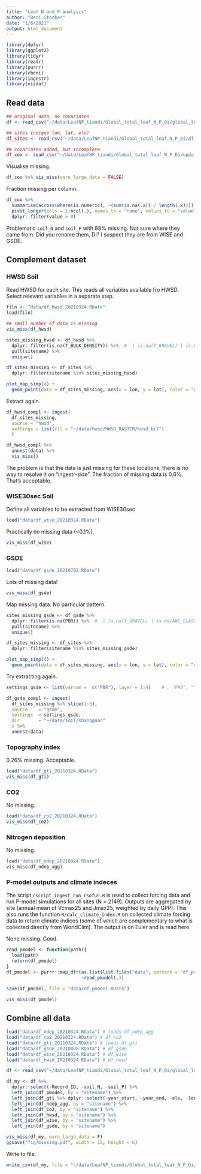```yaml
---
title: "Leaf N and P analysis"
author: "Beni Stocker"
date: "1/6/2021"
output: html_document
---
```


```r
library(dplyr)
library(ggplot2)
library(tidyr)
library(readr)
library(purrr)
library(rbeni)
library(ingestr)
library(visdat)
```

## Read data

```r
## original data, no covariates
df <- read_csv("~/data/LeafNP_tiandi/Global_total_leaf_N_P_Di/global_leaf_NP_total_Di_20210702_PROC_ELV.csv")

## sites (unique lon, lat, elv)
df_sites <- read_csv("~/data/LeafNP_tiandi/Global_total_leaf_N_P_Di/df_sites_leafnp_20210702.csv")

## covariates added, but incomplete
df_cov <- read_csv("~/data/LeafNP_tiandi/Global_total_leaf_N_P_Di/update_data_2021July/updated_dataset_20210429.csv")
``` 

Visualise missing.
```r
df_cov %>% vis_miss(warn_large_data = FALSE)
```

Fraction missing per column.
```r
df_cov %>% 
  summarise(across(where(is.numeric), ~(sum(is.na(.x)) / length(.x)))) %>% 
  pivot_longer(cols = 1:ncol(.), names_to = "name", values_to = "value") %>% 
  dplyr::filter(value > 0)
```

Problematic `soil_N` and `soil_P` with 88% missing. Not sure where they came from. Did you rename them, Di? 
I suspect they are from WISE and GSDE.

<!-- ```{r} -->
<!-- load("data/df_wise_20210324.RData") -->
<!-- load("data/df_gsde_20210408.RData") -->
<!-- ``` -->


## Complement dataset

### HWSD Soil

Read HWSD for each site. This reads all variables available fro HWSD. Select relevant variables in a separate step.

```r
filn <- "data/df_hwsd_20210324.RData"
load(filn)
```

```r
## small number of data is missing
vis_miss(df_hwsd)
```

```r
sites_missing_hwsd <- df_hwsd %>% 
  dplyr::filter(is.na(T_BULK_DENSITY)) %>%  #  | is.na(T_GRAVEL) | is.na(AWC_CLASS)
  pull(sitename) %>% 
  unique()

df_sites_missing <- df_sites %>% 
  dplyr::filter(sitename %in% sites_missing_hwsd)

plot_map_simpl() +
  geom_point(data = df_sites_missing, aes(x = lon, y = lat), color = "red", size = 0.3)
```

Extract again.
```r
df_hwsd_compl <- ingest(
  df_sites_missing,
  source = "hwsd",
  settings = list(fil = "~/data/hwsd/HWSD_RASTER/hwsd.bil")
  )

df_hwsd_compl %>% 
  unnest(data) %>% 
  vis_miss()
```

The problem is that the data is just missing for these locations, there is no way to resolve it on "ingestr-side". The fraction of missing data is 0.6%. That's acceptable.

### WISE30sec Soil

Define all variables to be extracted from WISE30sec

```r
load("data/df_wise_20210324.RData")
```

Practically no missing data (<0.1%).
```r
vis_miss(df_wise)
```

### GSDE

```r
load("data/df_gsde_20210702.RData")
```

Lots of missing data!
```r
vis_miss(df_gsde)
```

Map missing data. No particular pattern.
```r
sites_missing_gsde <- df_gsde %>% 
  dplyr::filter(is.na(PBR)) %>%  #  | is.na(T_GRAVEL) | is.na(AWC_CLASS)
  pull(sitename) %>% 
  unique()

df_sites_missing <- df_sites %>% 
  dplyr::filter(sitename %in% sites_missing_gsde)

plot_map_simpl() +
  geom_point(data = df_sites_missing, aes(x = lon, y = lat), color = "red", size = 0.3)
```

Try extracting again.
```r
settings_gsde <- list(varnam =  c("PBR"), layer = 1:4)    # , "PHO", "TP", "TK", "TS"

df_gsde_compl <- ingest(
  df_sites_missing %>% slice(1:3),
  source    = "gsde",
  settings  = settings_gsde,
  dir       = "~/data/soil/shangguan"
  ) %>% 
  unnest(data)
```


### Topography index

0.26% missing. Acceptable.

```r
load("data/df_gti_20210324.RData")
vis_miss(df_gti)
```

### CO2

No missing.

```r
load("data/df_co2_20210324.RData")
vis_miss(df_co2)
```

### Nitrogen deposition

No missing. 

```r
load("data/df_ndep_20210324.RData")
vis_miss(df_ndep_agg)
```

### P-model outputs and climate indeces

The script `rscript_ingest_run_rsofun.R` is used to collect forcing data and run P-model simulations for all sites (N = 2149). Outputs are aggregated by site (annual mean of Vcmax25 and Jmax25, weighted by daily GPP). This also runs the function `R/calc_climate_index.R` on collected climate forcing data to return climate indices (some of which are complementary to what is collected directly from WorldClim). The output is on Euler and is read here.

None missing. Good.

```r
read_pmodel <- function(path){
  load(path)
  return(df_pmodel)
}
df_pmodel <- purrr::map_dfr(as.list(list.files("data", pattern = "df_pmodel_ichunk_.*.RData", full.names = TRUE)),
                            ~read_pmodel(.))

save(df_pmodel, file = "data/df_pmodel.RData")

vis_miss(df_pmodel)
```

## Combine all data

```r
load("data/df_ndep_20210324.RData") # loads df_ndep_agg
load("data/df_co2_20210324.RData") # df_co2
load("data/df_gti_20210324.RData") # loads df_gti
load("data/df_gsde_20210408.RData") # df_gsde
load("data/df_wise_20210324.RData") # df_wise
load("data/df_hwsd_20210324.RData") # df_hwsd

df <- read_csv("~/data/LeafNP_tiandi/Global_total_leaf_N_P_Di/global_leaf_NP_total_Di_20210702_PROC_ELV.csv")

df_my <- df %>% 
  dplyr::select(-Record_ID, -soil_N, -soil_P) %>% 
  left_join(df_pmodel, by = "sitename") %>% 
  left_join(df_gti %>% dplyr::select(-year_start, -year_end, -elv, -lon, -lat), by = "sitename") %>% 
  left_join(df_ndep_agg, by = "sitename") %>% 
  left_join(df_co2, by = "sitename") %>% 
  left_join(df_hwsd, by = "sitename") %>% 
  left_join(df_wise, by = "sitename") %>% 
  left_join(df_gsde, by = "sitename")

vis_miss(df_my, warn_large_data = F)
ggsave("fig/missing.pdf", width = 12, height = 6)
```

Write to file.
```r
write_csv(df_my, file = "~/data/LeafNP_tiandi/Global_total_leaf_N_P_Di/leafnp_data_covariates_20210702.csv")
```




<!-- ```{r} -->
<!-- ## data prepared by for GSDE data -->
<!-- df_di <- read_csv("~/data/LeafNP_tiandi/Global_total_leaf_N_P_Di/soil_property_extraction_20210323/global_leaf_NP_with_soil_property_from_HWSD_WISE_GSDE_23032021.csv") -->

<!-- ## add my extractions to di's soil stuff -->
<!-- df_di <- df_di %>%  -->
<!--   left_join(df_gti %>% dplyr::select(-year_start, -year_end, -elv, -lon, -lat), by = "sitename") %>%  -->
<!--   left_join(df_ndep_agg, by = "sitename") %>%  -->
<!--   left_join(df_co2, by = "sitename") %>%  -->
<!--   left_join(df_pmodel, by = "sitename") -->

<!-- write_csv(df_di, "~/data/LeafNP_tiandi/Global_total_leaf_N_P_Di/soil_property_extraction_20210323/global_leaf_NP_with_soil_property_from_HWSD_WISE_GSDE_Pmodel_Ndep_GTI_CO2_25032021.csv")   -->

<!-- dim(df_my) -->
<!-- dim(df_di) -->
<!-- dim(df) -->

<!-- names(df_my) -->

<!-- ## are my extractions and the one of di the same? -->
<!-- ## yes -->
<!-- df_my %>%  -->
<!--   dplyr::select(sitename, T_CACO3_beni = T_CACO3) %>%  -->
<!--   left_join(dplyr::select(df_di, sitename, T_CACO3_di = T_CACO3), by = "sitename") %>%  -->
<!--   rbeni::analyse_modobs2("T_CACO3_beni", "T_CACO3_di", type = "hex") -->

<!-- ## yes -->
<!-- df_my %>%  -->
<!--   dplyr::select(sitename, T_PH_H2O_beni = T_PH_H2O) %>%  -->
<!--   left_join(dplyr::select(df_di, sitename, T_PH_H2O_di = T_PH_H2O), by = "sitename") %>%  -->
<!--   rbeni::analyse_modobs2("T_PH_H2O_beni", "T_PH_H2O_di", type = "hex") -->

<!-- df_my %>%  -->
<!--   dplyr::select(sitename, CNrt_beni = CNrt) %>%  -->
<!--   left_join(dplyr::select(df_di, sitename, CNrt_di = CNrt), by = "sitename") %>%  -->
<!--   rbeni::analyse_modobs2("CNrt_beni", "CNrt_di", type = "hex") -->
<!-- ``` -->

<!-- ### Extracting from global NetCDF files -->

<!-- This is a code example and is to be used for extracting AI, alpha, and CWDX40 (see [here](https://www.notion.so/computationales/4e2e0ca6b5d3497894c64bed71a4937d?v=0ee5d81cd0fe42ac8ac1ed0a938b3380)). -->

<!-- Use the following files: -->

<!-- -   `~/data/mct_data/cwdx40.nc` for CWDX40. -->
<!-- -   `~/data/sofun_outputs/global_FULL_MODIS-C006_MOD15A2_v3.4/global_FULL_MODIS-C006_MOD15A2_v3.4.a.alpha_MEANANN.nc` for alpha. -->

<!-- ```{r} -->
<!-- library(raster) -->

<!-- filn <- "~/data/mct_data/cwdx40.nc" -->
<!-- siteinfo <- tibble(sitename = "id1", lon = 100, lat = 50)  # example for required dataframe structure -->

<!-- ## using raster package -->
<!-- rasta <- raster::raster(filn)  # use raster::brick() if data has three dimensions -->
<!-- df <- raster::extract( -->
<!--     rasta, -->
<!--     sp::SpatialPoints(dplyr::select(siteinfo, lon, lat)), # , proj4string = sta@crs -->
<!--     sp = TRUE -->
<!--     ) %>% -->
<!--   as_tibble() -->

<!-- ## or simply using rbeni -->
<!-- df <- rbeni::extract_pointdata_allsites(filn, df_lonlat = siteinfo) -->
<!-- ``` -->
